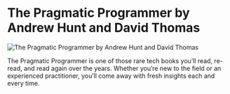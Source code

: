 # The Pragmatic Programmer by Andrew Hunt and David Thomas

![The Pragmatic Programmer by Andrew Hunt and David Thomas](/items/the-pragmatic-programmer-by-andrew-hunt-and-david-thomas.jpg)

The Pragmatic Programmer is one of those rare tech books you’ll read, re-read, and read again over the years. Whether you’re new to the field or an experienced practitioner, you’ll come away with fresh insights each and every time.
